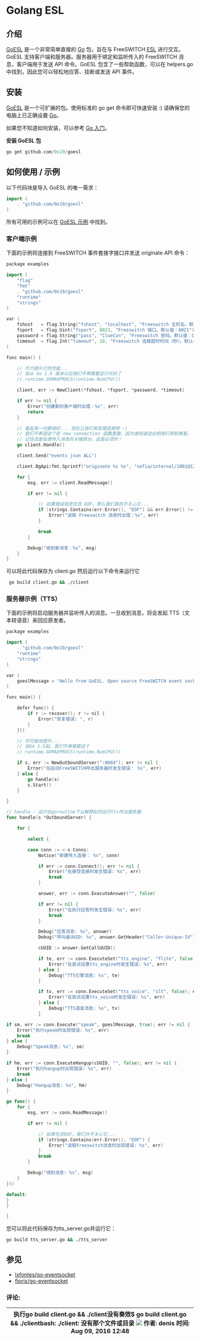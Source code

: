 # Golang ESL 

## 介绍

[GoESL](https://github.com/0x19/goesl) 是一个非常简单直接的 [Go](http://golang.org/) 包，旨在与 FreeSWITCH [ESL](Event-Socket-Library/index.mdx#-new-) 进行交互。GoESL 支持客户端和服务器。服务器用于绑定和监听传入的 FreeSWITCH 消息，客户端用于发送 API 命令。GoESL 包含了一些帮助函数，可以在 helpers.go 中找到，因此您可以轻松地应答、挂断或发送 API 事件。

## 安装

[GoESL](https://github.com/0x19/goesl) 是一个可扩展的包。使用标准的 go get 命令即可快速安装 :) 请确保您的电脑上已正确设置 [Go](http://golang.org/)。

如果您不知道如何安装，可以参考 [Go 入门](http://golang.org/doc/install)。

**安装 GoESL 包**

```cpp
go get github.com/0x19/goesl
```

## 如何使用 / 示例

以下代码块是导入 GoESL 的唯一需求：

```cpp
import (
    . "github.com/0x19/goesl"
)
```

所有可用的示例可以在 [GoESL 示例](https://github.com/0x19/goesl/tree/master/examples) 中找到。

### 客户端示例

下面的示例将连接到 FreeSWITCH 事件套接字接口并发送 originate API 命令：

```cpp
package examples

import (
    "flag"
    "fmt"
    . "github.com/0x19/goesl"
    "runtime"
    "strings"
)

var (
    fshost   = flag.String("fshost", "localhost", "Freeswitch 主机名。默认值：localhost")
    fsport   = flag.Uint("fsport", 8021, "Freeswitch 端口。默认值：8021")
    password = flag.String("pass", "ClueCon", "Freeswitch 密码。默认值：ClueCon")
    timeout  = flag.Int("timeout", 10, "Freeswitch 连接超时时间（秒）。默认值：10")
)

func main() {
```

```go
    // 尽力提升它的性能...
	// 自从 Go 1.5 版本以后我们不再需要这行代码了
    // runtime.GOMAXPROCS(runtime.NumCPU())

    client, err := NewClient(*fshost, *fsport, *password, *timeout)

    if err != nil {
        Error("创建新的客户端时出错：%s", err)
        return
    }

    // 看起来一切都很好... 现在让我们来处理连接吧 :)
    // 我们不希望这个在 new connection 函数里面，因为谁知道这会把我们带到哪里。
    // 记住这是处理传入消息的关键部分。这是必须的！
    go client.Handle()

    client.Send("events json ALL")

    client.BgApi(fmt.Sprintf("originate %s %s", "sofia/internal/1001@127.0.0.1", "&socket(192.168.1.2:8084 async full)"))

    for {
        msg, err := client.ReadMessage()

        if err != nil {

            // 如果错误信息包含 EOF，那么我们真的不关心它...
            if !strings.Contains(err.Error(), "EOF") && err.Error() != "unexpected end of JSON input" {
                Error("读取 Freeswitch 消息时出错：%s", err)
            }

            break
        }

        Debug("收到新消息：%s", msg)
    }
}
```

  
可以将此代码保存为 client.go 然后运行以下命令来运行它

  
```bash
 go build client.go && ./client
```

  
### 服务器示例（TTS）

下面的示例将启动服务器并监听传入的消息。一旦收到消息，将会发起 TTS（文本转语音）来回应原发者。

```cpp
package examples

import (
    . "github.com/0x19/goesl"
    "runtime"
    "strings"
)

var (
    goeslMessage = "Hello from GoESL. Open source FreeSWITCH event socket wrapper written in Go!"
)

func main() {

    defer func() {
        if r := recover(); r != nil {
            Error("恢复错误: ", r)
        }
    }()
```

```go
    // 尽可能地提升...
    // 自Go 1.5起，我们不再需要这个
    // runtime.GOMAXPROCS(runtime.NumCPU())

    if s, err := NewOutboundServer(":8084"); err != nil {
        Error("在启动FreeSWITCH呼出服务器时发生错误： %s", err)
    } else {
        go handle(s)
        s.Start()
    }

}

// handle - 运行在goroutine下以解释如何运行tts呼出服务器
func handle(s *OutboundServer) {

    for {

        select {

        case conn := <-s.Conns:
            Notice("新建传入连接： %v", conn)

            if err := conn.Connect(); err != nil {
                Error("在接受连接时发生错误: %s", err)
                break
            }

            answer, err := conn.ExecuteAnswer("", false)

            if err != nil {
                Error("在执行应答时发生错误: %s", err)
                break
            }

            Debug("应答消息: %s", answer)
            Debug("呼叫者UUID: %s", answer.GetHeader("Caller-Unique-Id"))

            cUUID := answer.GetCallUUID()

            if te, err := conn.ExecuteSet("tts_engine", "flite", false); err != nil {
                Error("在尝试设置tts_engine时发生错误: %s", err)
            } else {
                Debug("TTS引擎消息: %s", te)
            }

            if tv, err := conn.ExecuteSet("tts_voice", "slt", false); err != nil {
                Error("在尝试设置tts_voice时发生错误: %s", err)
            } else {
                Debug("TTS语音消息: %s", tv)
            }
```

```go
if sm, err := conn.Execute("speak", goeslMessage, true); err != nil {
    Error("执行speak时出现错误: %s", err)
    break
} else {
    Debug("Speak消息: %s", sm)
}

if hm, err := conn.ExecuteHangup(cUUID, "", false); err != nil {
    Error("执行hangup时出现错误: %s", err)
    break
} else {
    Debug("Hangup消息: %s", hm)
}

go func() {
    for {
        msg, err := conn.ReadMessage()

        if err != nil {

            // 如果包含EOF，我们并不关心它...
            if !strings.Contains(err.Error(), "EOF") {
                Error("读取Freeswitch消息时出现错误: %s", err)
            }
            break
        }

        Debug("得到消息: %s", msg)
    }
}()

default:
}
}

}
```

您可以将此代码保存为tts\_server.go并运行它：

```bash
go build tts_server.go && ./tts_server
```

## 参见

* [lxfontes/go-eventsocket](https://github.com/lxfontes/go-eventsocket)
* [fiorix/go-eventsocket](https://github.com/fiorix/go-eventsocket)


### 评论:

| 执行go build client.go && ./client没有奏效$ go build client.go && ./clientbash: ./client: 没有那个文件或目录 ![](/images/icons/contenttypes/comment_16.png) 作者: denis 时间: Aug 09, 2016 12:48 |
| ----------------------------------------------------------------------------------------------------------------------------------------------------------------------------------------------------- |